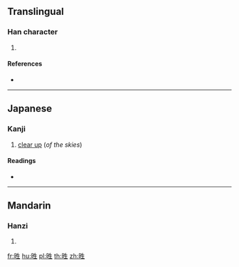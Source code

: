 ==Translingual==

===Han character===
{{Han char|rn=100|rad=生|as=04|sn=9|four=|canj=AHQM,XAHQM}}

# {{defn|Han|sort=生04}}

====References====
* {{Han ref|kx=0755.040|dkj=21676|dj=1164.030|hdz=42577.070|uh=7520|ud=29984}}

----

==Japanese==

===Kanji===
{{ja-kanji|grade=uc|rs=生04}}

# [[clear up]] (''of the skies'')

====Readings====
* {{ja-readings|kanon=[[せい]] (sei)|kun=|nanori=}}

----

==Mandarin==

===Hanzi===
{{cmn-hanzi|pin=[[qíng]] ([[qing2]])|wg=ch'ing<sup>2</sup>}}

# {{defn|lang=cmn|sort=生04}}

[[fr:甠]]
[[hu:甠]]
[[pl:甠]]
[[th:甠]]
[[zh:甠]]